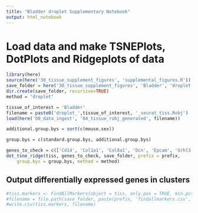 ```yaml
---
title: "Bladder droplet Supplementary Notebook"
output: html_notebook
---
```


# Load data and make TSNEPlots, DotPlots and Ridgeplots of data

```r
library(here)
source(here('30_tissue_supplement_figures', 'supplemental_figures.R'))
save_folder = here('30_tissue_supplement_figures', 'Bladder', 'droplet')
dir.create(save_folder, recursive=TRUE)
method = "droplet"

tissue_of_interest = 'Bladder'
filename = paste0('droplet_',tissue_of_interest, '_seurat_tiss.Robj')
load(here('00_data_ingest', '04_tissue_robj_generated', filename))

additional.group.bys = sort(c(mouse.sex))

group.bys = c(standard.group.bys, additional.group.bys)

genes_to_check = c(['Cd14', 'Col1a1', 'Col8a1', 'Dcn', 'Epcam', 'Grhl3', 'Krt14', 'Krt5', 'Pecam1', 'Upk1b', 'Upk3a'])
dot_tsne_ridge(tiss, genes_to_check, save_folder, prefix = prefix,
    group.bys = group.bys, method = method)
```

## Output differentially expressed genes in clusters

```r
#tiss.markers <- FindAllMarkers(object = tiss, only.pos = TRUE, min.pct = 0.25, thresh.use = 0.25)
#filename = file.path(save_folder, paste(prefix, 'findallmarkers.csv', sep='_'))
#write.csv(tiss.markers, filename)
```
